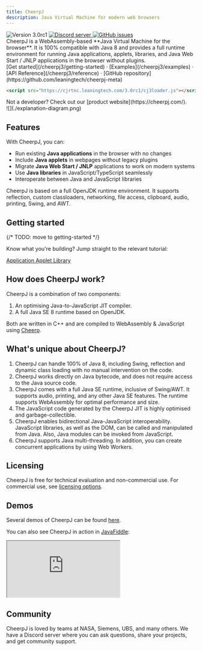 ```yaml
---
title: CheerpJ
description: Java Virtual Machine for modern web browsers
---
```



<div class="not-prose flex gap-2 mb-2">
	<img
		src="https://img.shields.io/badge/version-3.0rc1-orange"
		alt="Version 3.0rc1"
	/>
	<a href="https://discord.leaningtech.com/">
		<img
			src="https://img.shields.io/discord/988743885121548329?color=%237289DA&logo=discord&logoColor=ffffff"
			alt="Discord server"
		/>
	</a>
	<a href="https://github.com/leaningtech/cheerpj-meta/issues">
		<img
			src="https://img.shields.io/github/issues/leaningtech/cheerpj-meta.svg?logo=github"
			alt="GitHub issues"
		/>
	</a>
</div>

<div class="text-lg">
	CheerpJ is a WebAssembly-based **Java Virtual Machine for the browser**. It is
	100% compatible with Java 8 and provides a full runtime environment for
	running Java applications, applets, libraries, and Java Web Start / JNLP
	applications in the browser without plugins.
</div>

<div class="m-4 flex justify-center">
	[Get started](/cheerpj3/getting-started) · [Examples](/cheerpj3/examples) ·
	[API Reference](/cheerpj3/reference) · [GitHub
	repository](https://github.com/leaningtech/cheerpj-meta)
</div>

```html
<script src="https://cjrtnc.leaningtech.com/3.0rc1/cj3loader.js"></script>
```

<div class="text-stone-400">
	Not a developer? Check out our [product website](https://cheerpj.com/).
</div>

<div class="mx-24">![](./explanation-diagram.png)</div>

## Features

With CheerpJ, you can:

- Run existing **Java applications** in the browser with no changes
- Include **Java applets** in webpages without legacy plugins
- Migrate **Java Web Start / JNLP** applications to work on modern systems
- Use **Java libraries** in JavaScript/TypeScript seamlessly
- Interoperate between Java and JavaScript libraries

CheerpJ is based on a full OpenJDK runtime environment. It supports reflection, custom classloaders, networking, file access, clipboard, audio, printing, Swing, and AWT.

<LinkButton
	label="Get started"
	type="primary"
	href="/cheerpj3/getting-started"
/>

## Getting started

{/* TODO: move to getting-started */}

Know what you're building? Jump straight to the relevant tutorial:

<div class="not-prose grid grid-cols-2 font-medium gap-2 text-stone-100">
	<a
		href="/cheerpj3/getting-started/Java-app"
		class="px-8 py-6 bg-stone-800 hover:bg-stone-700 text-lg"
	>
		Application
	</a>
	<a
		href="/cheerpj3/getting-started/Java-applet"
		class="px-8 py-6 bg-stone-800 hover:bg-stone-700 text-lg"
	>
		Applet
	</a>
	<a
		href="/cheerpj3/getting-started/Java-library"
		class="px-8 py-6 bg-stone-800 hover:bg-stone-700 text-lg"
	>
		Library
	</a>
</div>

## How does CheerpJ work?

CheerpJ is a combination of two components:

1. An optimising Java-to-JavaScript JIT compiler.
2. A full Java SE 8 runtime based on OpenJDK.

Both are written in C++ and are compiled to WebAssembly & JavaScript using [Cheerp](/cheerp).

## What's unique about CheerpJ?

1. CheerpJ can handle 100% of Java 8, including Swing, reflection and dynamic class loading with no manual intervention on the code.
2. CheerpJ works directly on Java bytecode, and does not require access to the Java source code.
3. CheerpJ comes with a full Java SE runtime, inclusive of Swing/AWT. It supports audio, printing, and any other Java SE features. The runtime supports WebAssembly for optimal performance and size.
4. The JavaScript code generated by the CheerpJ JIT is highly optimised and garbage-collectible.
5. CheerpJ enables bidirectional Java-JavaScript interoperability. JavaScript libraries, as well as the DOM, can be called and manipulated from Java. Also, Java modules can be invoked from JavaScript.
6. CheerpJ supports Java multi-threading. In addition, you can create concurrent applications by using Web Workers.

## Licensing

CheerpJ is free for technical evaluation and non-commercial use. For commercial use, see [licensing options](https://cheerpj.com/licensing).

## Demos

Several demos of CheerpJ can be found [here](https://leaningtech.com/demo/).

You can also see CheerpJ in action in [JavaFiddle](https://javafiddle.leaningtech.com/):

<iframe
	src="https://javafiddle.leaningtech.com/N4IgLglmA2CmIC4QAlbWgewAQHcMCdoATXKACywGUcIA7AcxABoQBXAByIEMxYjEQAJgAMggMwBaAIzCJwgKwAVKQBYEqhPOEA6MVMEAtZiABmEOAGdEAbVDseZAQFkudbQCsuANy7GAxhi0vEECEAC27ARgWJ4+2lw4YNoAYoFgANwAOrThkfjRsVwAHtoWNAzaAFLJ+FxhsFk5EVEx3sWl5fRVADJcAEZojbkthSVldF2VAApctIPZw-mtPmOd2tQTAKqQ0FAQsBZDzUujHRPafQREsPjaAKIRYACeAEJXN43ZftBcFhZYLjoWFycHqQX+ACVWLRaP04FhgNksMisOxWH1dn4sBYwDwIFivBgICQwq5aAAKShgfATawAXSwXHw9AsAEoEUiUVyNgxtuY9gdtHRCQBrWC9Xj4clzHAAsnk1msxpcgC+2U5yLRGPxWEJxKw+GhCo5tC5XOmszQqKwAF4sDKsBa5tAFcqzZrSrAwG98NcpQ6Huxnj6-eSZEwsOHI8IIzJFZ9Te7Hb0BtAsGm7Q7Kim0OTMig0JgIwBhMiwG7sSoAQnzSo1ZugnrAqSC0tgspbYDzIEoNwgJnzEc72im3QAggBJAByEZUgnj9a57HiRCI5Ogddoi5R1Vq9SwJlt9vbjpqdVg3Z59CwsCKdXYcFrbvdJhXa-Ym6TB+09j8Itd27Iq+Fhet0GB+HigQQmgeJeLAigYNKrDoJ+SbAV6ABqEAWBAGIXtSrCwKhyJqrQpEgCqdIqkAA/embed?theme=dark"
	class="border border-stone-700 rounded-md w-full h-[40rem]"
></iframe>

## Community

CheerpJ is loved by teams at NASA, Siemens, UBS, and many others. We have a Discord server where you can ask questions, share your projects, and get community support.

<LinkButton
	type="discord"
	href={DISCORD_URL}
	iconLeft="fa-brands:discord"
	label="Join the Discord community"
/>

<LinkButton
	type="secondary"
	href="https://twitter.com/leaningtech"
	iconLeft="fa-brands:twitter"
	label="Follow us on Twitter"
/>

